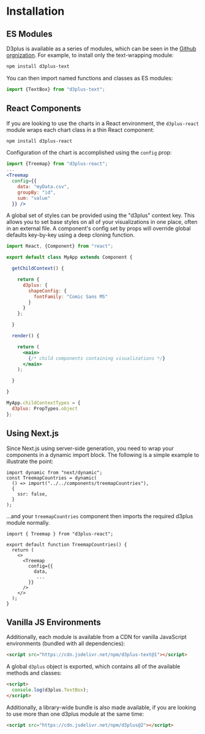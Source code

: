 
<Meta title="Installation" />

# Installation

## ES Modules

D3plus is available as a series of modules, which can be seen in the [Github orgnization](https://github.com/d3plus). For example, to install only the text-wrapping module:

```sh
npm install d3plus-text
```

You can then import named functions and classes as ES modules:

```js
import {TextBox} from "d3plus-text";
```

## React Components

If you are looking to use the charts in a React environment, the `d3plus-react` module wraps each chart class in a thin React component:

```sh
npm install d3plus-react
```

Configuration of the chart is accomplished using the `config` prop:

```jsx
import {Treemap} from "d3plus-react";
...
<Treemap
  config={{
    data: "myData.csv",
    groupBy: "id",
    sum: "value"
  }} />
```

A global set of styles can be provided using the "d3plus" context key. This allows you to set base styles on all of your visualizations in one place, often in an external file. A component's config set by props will override global defaults key-by-key using a deep cloning function.

```jsx
import React, {Component} from "react";

export default class MyApp extends Component {

  getChildContext() {

    return {
      d3plus: {
        shapeConfig: {
          fontFamily: "Comic Sans MS"
        }
      }
    };

  }

  render() {

    return (
      <main>
        {/* child components containing visualizations */}
      </main>
    );

  }

}

MyApp.childContextTypes = {
  d3plus: PropTypes.object
};
```

## Using Next.js

Since Next.js using server-side generation, you need to wrap your components in a dynamic import block. The following is a simple example to illustrate the point:

```
import dynamic from "next/dynamic";
const TreemapCountries = dynamic(
  () => import("../../components/treemapCountries"),
  {
    ssr: false,
  }
);
```

...and your `treemapCountries` component then imports the required d3plus module normally.

```
import { Treemap } from "d3plus-react";

export default function TreemapCountries() {
  return (
    <>
      <Treemap
        config={{
          data,
           ...
        }}
      />
    </>
  );
}
```

## Vanilla JS Environments

Additionally, each module is available from a CDN for vanilla JavaScript environments (bundled with all dependencies):

```html
<script src="https://cdn.jsdelivr.net/npm/d3plus-text@1"></script>
```

A global `d3plus` object is exported, which contains all of the available methods and classes:

```html
<script>
  console.log(d3plus.TextBox);
</script>
```

Additionally, a library-wide bundle is also made available, if you are looking to use more than one d3plus module at the same time:

```html
<script src="https://cdn.jsdelivr.net/npm/d3plus@2"></script>
```
